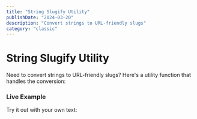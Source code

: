 ```yaml
---
title: "String Slugify Utility"
publishDate: "2024-03-20"
description: "Convert strings to URL-friendly slugs"
category: "classic"
---
```



# String Slugify Utility

Need to convert strings to URL-friendly slugs? Here's a utility function that handles the conversion:

<CodeSnippet file="string/slugify.ts" />

### Live Example

Try it out with your own text:

<Example component="slugify-example" />
